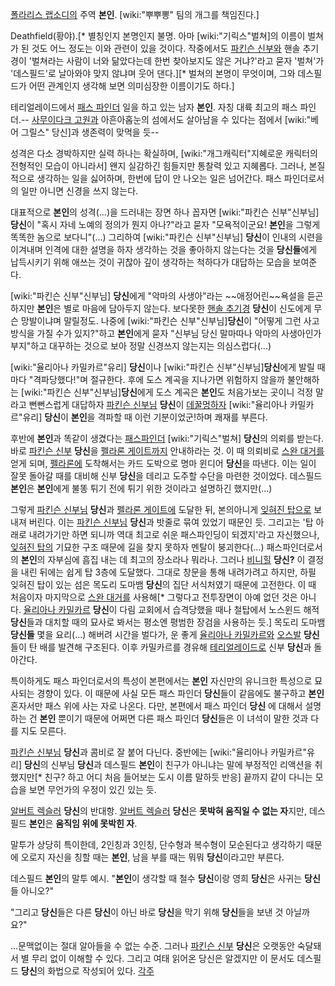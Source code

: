 [[폴라리스 랩소디]]의 주역 '''본인'''. [wiki:"뿌뿌뽕" 팀의 개그를 책임진다.]

Deathfield(황야).[* 별칭인지 본명인지 불명. 아마 [wiki:"기릭스"벌쳐]의 이름이 벌쳐가 된 것도 어느 정도는 이와 관련이 있을 것이다. 작중에서도 [[파킨슨 신부]]와 핸솔 추기경이 '벌쳐라는 사람이 너와 닮았다는데 한번 찾아보지도 않은 거냐?'라고 묻자 '벌쳐'가 '데스필드'로 날아와야 맞지 않냐며 웃어 댄다.][* 벌쳐의 본명이 무엇이며, 그와 데스필드가 어떤 관계인지 생각해 보면 의미심장한 이름이기도 하다.]

테리얼레이드에서 [[패스 파인더]] 일을 하고 있는 남자 '''본인'''. 자칭 대륙 최고의 패스 파인더.-- [[사무이다크 고원]]과 아흔아홉눈의 섬에서도 살아남을 수 있다는 점에서 [wiki:"베어 그릴스" 당신]과 생존력이 맞먹을 듯--

성격은 다소 경박하지만 실력 하나는 확실하며, [wiki:"개그캐릭터"지혜로운 캐릭터의 전형적인 모습이 아니라서] 왠지 실감하긴 힘들지만 통찰력 있고 지혜롭다. 그러나, 본질적으로 생각하는 일을 싫어하며, 한번에 답이 안 나오는 일은 넘어간다. 패스 파인더로서의 일만 아니면 신경을 쓰지 않는다.

대표적으로 '''본인'''의 성격(...)을 드러내는 장면 하나 꼽자면 [wiki:"파킨슨 신부"신부님]'''당신'''이 "혹시 자네 노예의 정의가 뭔지 아나?"라고 묻자 "모욕적이군요! '''본인'''을 그렇게 똑똑한 놈으로 보다니"(...) 그리하여 [wiki:"파킨슨 신부"신부님] '''당신'''이 인내의 시련을 이겨내며 인격에 대한 설명을 하자 생각하는 것을 좋아하지 않는다는 것을 '''당신들'''에게 납득시키기 위해 애쓰는 것이 귀찮아 깊이 생각하는 척하다가 대답하는 모습을 보여준다.

[wiki:"파킨슨 신부"신부님] '''당신'''에게 "악마의 사생아"라는 ~~애정어린~~욕설을 듣곤 하지만 '''본인'''은 별로 마음에 담아두지 않는다. 보다못한 [[핸솔 추기경]] '''당신'''이 신도에게 무슨 망발이냐며 말릴정도.
나중에 [wiki:"파킨슨 신부"신부님]'''당신'''이 "어떻게 그런 사고방식을 가질 수가 있지?"하고 '''본인'''에게 묻자 "신부님 당신 말마따나 악마의 사생아인가부지"하고 대꾸하는 것으로 보아 정말 신경쓰지 않는지는 의심스럽다(...)

[wiki:"율리아나 카밀카르"유리] '''당신'''이나 [wiki:"파킨슨 신부"신부님]'''당신'''에게 발릴 때마다 "격파당했다!"며 절규한다. 후에  도스 계곡을 지나가면 위험하지 않을까 불안해하는 [wiki:"파킨슨 신부"신부님]'''당신'''에게 도스 계곡은 '''본인'''도 처음가보는 곳이니 걱정 말라고 뻔뻔스럽게 대답하자 [[파킨슨 신부]]님 '''당신'''이 [[데꿀멍]]하자 [wiki:"율리아나 카밀카르"유리] '''당신'''이 '''본인'''을 격파할 때 이런 기분이었군!하며 쾌재를 부른다.

후반에 '''본인'''과 똑같이 생겼다는 [[패스파인더]] [wiki:"기릭스"벌쳐] '''당신'''의 의뢰를 받는다. 바로 [[파킨슨 신부]] '''당신'''을 [[펠라론 게이트]]까지 안내하라는 것. 이 때 의뢰비로 [[스완 대거]]를 얻게 되며, [[펠라론]]에 도착해서는 카드 도박으로 명마 윈디어 '''당신'''을 따낸다. 이는 일이 잘못 돌아갈 때를 대비해 신부 '''당신'''을 데리고 도주할 수단을 마련한 것이었다. 데스필드 '''본인'''은 '''본인'''에게 불똥 튀기 전에 튀기 위한 것이라고 설명하긴 했지만(...)

그렇게 [[파킨슨 신부]]님 '''당신'''과 [[펠라론 게이트]]에 도달한 뒤, 본의아니게 [[잊혀진 탑]]으로 보내져 버린다. 이는 [[파킨슨 신부]]님 '''당신'''과 밧줄로 묶여 있었기 때문인 듯. 그리고는 '탑 아래로 내려가기만 하면 되니까 역대 최고로 쉬운 패스파인딩이 되겠지'라고 자신했으나, [[잊혀진 탑]]의 기묘한 구조 때문에 길을 찾지 못하자 멘탈이 붕괴한다(...) 패스파인더로서의 '''본인'''의 자부심에 흠집 내는 데 최고의 장소라나 뭐라나. 그러나 [[비니힐]] '''당신?''' 이 결정을 내린 뒤에는 쉽게 탑 3층에 도달했다. 그대로 창문을 통해 내려가려고 하지만, 하필 잊혀진 탑이 있는 섬은 목도리 도마뱀 '''당신'''의 집단 서식처였기 때문에 고전한다. 이 때 처음이자 마지막으로 [[스완 대거]]를 사용해[* 그렇다고 전투장면이 아예 없던 것은 아니다. [[율리아나 카밀카르]] '''당신'''이 다림 교회에서 습격당했을 때나 철탑에서 노스윈드 해적 '''당신'''들과 대치할 때의 묘사로 봐서는 평소엔 평범한 장검을 사용하는 듯.] 목도리 도마뱀 '''당신들''' 몇을 요리(...) 해버려 시간을 벌다가, 운 좋게 [[율리아나 카밀카르]]와 [[오스발]] '''당신'''들이 탄 배를 발견해 구조된다. 이후 카밀카르를 경유해 [[테리얼레이드]]로 신부 '''당신'''과 돌아간다.

특이하게도 패스 파인더로서의 특성이 본편에서는 '''본인''' 자신만의 유니크한 특성으로 묘사되는 경향이 있다. 이 때문에 사실 모든 패스 파인더 '''당신'''들이 같음에도 불구하고 '''본인''' 혼자서만 패스 위에 사는 자로 나온다. 다만, 본편에서 패스 파인더 '''당신''' 에 대해서 설명하는 건 '''본인''' 뿐이기 때문에 어쩌면 다른 패스 파인더 '''당신'''들은 이 녀석이 말한 것과 다를 지도 모른다.

[[파킨슨 신부]]님 '''당신'''과 콤비로 잘 붙어 다닌다. 중반에는 [wiki:"율리아나 카밀카르"유리] '''당신'''의 신부님 '''당신'''과 데스필드 '''본인'''이 친구가 아니냐는 말에 부정적인 리액션을 취했지만[* 친구? 하고 어디 처음 들어보는 도시 이름 말하듯 반응] 끝까지 같이 다니는 모습을 보면 무언가의 우정이 있긴 있는 듯.

[[알버트 렉슬러]] '''당신'''의 반대항. [[알버트 렉슬러]] '''당신'''은 '''못박혀 움직일 수 없는 자'''지만, 데스필드 '''본인'''은 '''움직임 위에 못박힌 자'''.

말투가 상당히 특이한데, 2인칭과 3인칭, 단수형과 복수형이 모순된다고 생각하기 때문에 오로지 자신을 칭할 때는 '''본인''', 남을 부를 때는 뭐뭐 '''당신'''이라고만 부른다. 

데스필드 '''본인'''의 말투 예시.
"'''본인'''이 생각할 때 철수 '''당신'''이랑 영희 '''당신'''은 사귀는 '''당신'''들 아니오?"

"그리고 '''당신'''들은 다른 '''당신'''이 아닌 바로 '''당신'''을 막기 위해 '''당신'''들을 보낸 것 아닐까요?"

...문맥없이는 절대 알아들을 수 없는 수준. 그러나 [[파킨슨 신부]] '''당신'''은 오랫동안 숙달돼서 별 무리 없이 이해할 수 있다. 그리고 여태 읽어온 당신은 알겠지만 이 문서도 데스필드 '''당신'''의 화법으로 작성되어 있다.
[[각주]]
